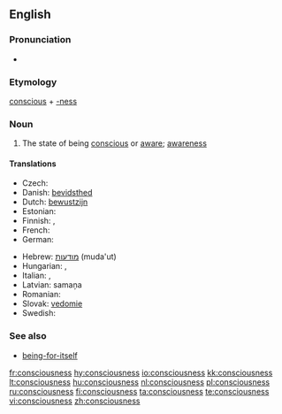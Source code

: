==English==

===Pronunciation===
*{{audio|en-us-consciousness.ogg|Audio (US)}}

===Etymology===
[[conscious]] + [[-ness]]

===Noun===
{{wikipedia}}
{{en-noun|-}}

# The state of being [[conscious]] or [[aware]]; [[awareness]]

====Translations====
{{trans-top|awareness}}
* Czech: {{t-|cs|vědomí|n}}
* Danish: [[bevidsthed]]
* Dutch: [[bewustzijn]] {{n}}
* Estonian: {{t-|et|teadvus}}
* Finnish: {{t-|fi|tajunta}}, {{t-|fi|taju}}
* French: {{t+|fr|conscience|f}}
* German: {{t+|de|Bewusstsein|n}}
{{trans-mid}}
* Hebrew: [[מודעות]] (muda'ut) {{f}}
* Hungarian: {{t|hu|tudatosság}}, {{t+|hu|tudat}}
* Italian: {{t+|it|conoscenza|f}}, {{t+|it|coscienza|f}}
* Latvian: samaņa  {{n}}
* Romanian: {{t-|ro|conştiinţă|f}}
* Slovak: [[vedomie]]  {{n}}
* Swedish: {{t+|sv|medvetande|n}}
{{trans-bottom}}

===See also===
* [[being-for-itself]]

[[fr:consciousness]]
[[hy:consciousness]]
[[io:consciousness]]
[[kk:consciousness]]
[[lt:consciousness]]
[[hu:consciousness]]
[[nl:consciousness]]
[[pl:consciousness]]
[[ru:consciousness]]
[[fi:consciousness]]
[[ta:consciousness]]
[[te:consciousness]]
[[vi:consciousness]]
[[zh:consciousness]]